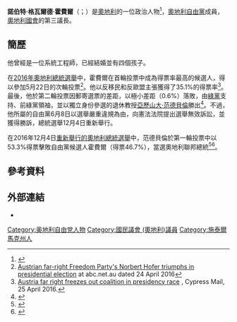 {{Infobox officeholder
|name        = 诺伯特·霍费尔
|image       = NorbertHofer.jpg
|office      = [[奧地利總統|奧地利聯合代理總統]]
|chancellor = [[克里斯蒂安·科安|克里斯蒂安·科安]]
|term_start  = 2016年7月8日
|term_end = 2017年1月27日
|predecessor = [[海因茨·菲舍尔|海因茨·菲舍尔]]
|successor    = [[亞歷山大·范德貝倫|亞歷山大·范德貝倫]]
|alongside = [[多麗絲·布雷斯|多麗絲·布雷斯]]及[[卡尔海因茨·科普夫|卡尔海因茨·科普夫]]
|office2      = {{le|奧地利國民議會議長|List of Presidents of the National Council of Austria|奧地利國民議會第三議長}}
|term_start2  = 2013年10月29日
|term_end2    = 
|predecessor2 = {{le|馬丁·格拉夫|Martin Graf}}
|successor2   = 
|party        = [[奧地利自由黨|奧地利自由黨]]
|alma_mater   = {{link-de|艾森斯塔特聯邦高等技術學院|HTBLA Eisenstadt}}
|birth_name   = 諾伯特·格瓦爾德·霍費爾<br>Norbert Gerwald Hofer
|birth_date   = {{birth date and age|1971|3|2}}
|birth_place  = {{AUT}}[[福勞|福勞]]
|death_date   = 
|death_place  = 
|spouse       = 韋雷娜·埃爾弗里德·瑪麗亞·海棠（Verena Elfriede Maria Malus）
|children     = 4 
|religion     = 
|website      = {{url|parlament.gv.at/ENGL/WWER/NR/Hofer/index.shtml|議會網站}}
}}
'''諾伯特·格瓦爾德·霍費爾'''（{{lang-de|Norbert Gerwald Hofer}}；{{bd|1971年|3月2日}}）是[[奧地利|奧地利]]的一位政治人物<ref>{{cite web |url=http://www.norberthofer.at/index.php?main=leben |title=Norbert Hofer |website=Norberthofer.at |date= |accessdate=2016-04-21 |archive-date=2014-10-16 |archive-url=https://web.archive.org/web/20141016023036/http://www.norberthofer.at/index.php?main=leben |dead-url=no }}</ref>，[[奧地利自由黨|奧地利自由黨]]成員，[[奧地利國會|奧地利國會]]的第三議長。

== 簡歷 ==
他曾經是一位系統工程師，已經結婚並有四個孩子。

在[[2016年奧地利總統選舉|2016年奧地利總統選舉]]中，霍費爾在首輪投票中成為得票率最高的候選人，得以參加5月22日的次輪投票<ref>[http://www.abc.net.au/news/2016-04-25/austrian-far-right-triumphs-in-presidential-election/7354406 Austrian far-right Freedom Party's Norbert Hofer triumphs in presidential election] {{Wayback|url=http://www.abc.net.au/news/2016-04-25/austrian-far-right-triumphs-in-presidential-election/7354406 |date=20160425172810 }} at abc.net.au dated 24 April 2016</ref>。他以反移民和反歐盟主張獲得了35.1%的得票率<ref>[http://cyprus-mail.com/2016/04/25/austria-far-right-freezes-out-coalition-in-presidency-race/ Austria far right freezes out coalition in presidency race] {{Wayback|url=http://cyprus-mail.com/2016/04/25/austria-far-right-freezes-out-coalition-in-presidency-race/ |date=20161007172041 }}, Cypress Mail, 25 April 2016.</ref>。最後，他於第二輪投票因郵寄選票的差距，以極小差距（0.6%）落敗，由[[綠黨－綠色替代|綠黨]]支持、前綠黨領袖，並以獨立身份參選的退休教授[[亞歷山大·范德貝倫|亞歷山大·范德貝倫]]勝出<ref>{{cite web|author1=Kersten Knipp|title=奥地利当选总统范德贝伦其人|url=http://www.dw.com/zh/奥地利当选总统范德贝伦其人/a-19279399|publisher=[[德國之聲|德國之聲]]|accessdate=2016-05-25|archive-date=2016-05-25|archive-url=https://web.archive.org/web/20160525125815/http://www.dw.com/zh/%E5%A5%A5%E5%9C%B0%E5%88%A9%E5%BD%93%E9%80%89%E6%80%BB%E7%BB%9F%E8%8C%83%E5%BE%B7%E8%B4%9D%E4%BC%A6%E5%85%B6%E4%BA%BA/a-19279399|dead-url=no}}</ref>。不過，他所屬的自由黨6月8日以選舉嚴重違規為由，向憲法法院提出選舉無效訴訟，並獲得勝訴，總統選舉12月4日重新舉行。

在2016年12月4日[[2016年奧地利總統選舉|重新舉行的奧地利總統選舉]]中，范德貝倫於第一輪投票中以53.3%得票擊敗自由黨候選人霍費爾（得票46.7%），當選奧地利聯邦總統<ref>{{cite web|url=http://www.faz.net/-gpf-8o1hv|title=Österreich: Van der Bellen wird Bundespräsident|work=Frankfurter Allgemeine Zeitung}}</ref><ref>{{cite web|url=http://www.wienerzeitung.at/nachrichten/oesterreich/politik/860176_Van-der-Bellen-gewinnt-die-Wahl.html?em_view=|title=Van der Bellen gewinnt die Wahl|work=Wiener Zeitung|accessdate=2016-12-06|archive-date=2017-03-05|archive-url=https://web.archive.org/web/20170305001609/http://www.wienerzeitung.at/nachrichten/oesterreich/politik/860176_Van-der-Bellen-gewinnt-die-Wahl.html?em_view=|dead-url=no}}</ref>。

==參考資料==
{{Reflist}}

==外部連結==
*{{Commons category-inline}}

[[Category:奥地利自由党人物|Category:奥地利自由党人物]]
[[Category:國民議會_(奧地利)議員|Category:國民議會 (奧地利)議員]]
[[Category:施泰爾馬克州人|Category:施泰爾馬克州人]]